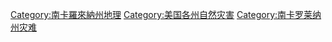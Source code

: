 [[Category:南卡羅來納州地理|Category:南卡羅來納州地理]]
[[Category:美国各州自然灾害|Category:美国各州自然灾害]]
[[Category:南卡罗莱纳州灾难|Category:南卡罗莱纳州灾难]]